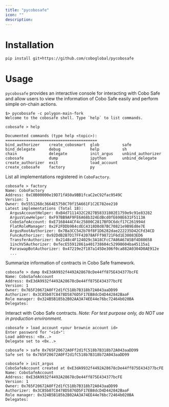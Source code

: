 ```yaml
---
title: "pycobosafe"
icon: ""
description:
---
```



# Installation

```sh
pip install git+https://github.com/coboglobal/pycobosafe
```

# Usage

`pycobosafe` provides an interactive console for interacting with Cobo Safe and allow users to view the information of Cobo Safe easily and perform simple on-chain actions.

```
$> pycobosafe -c polygon-main-fork
Welcome to the cobosafe shell. Type `help` to list commands.

cobosafe > help

Documented commands (type help <topic>):
========================================
bind_authorizer    create_cobosmart  glob          safe             
bind_delegate      debug             help          sh               
chain              delegate          init_argus    unbind_authorizer
cobosafe           dump              ipython       unbind_delegate  
create_authorizer  exit              load_account
create_cobosafe    factory           py  
```

List all implementations registered in `CoboFactory`.

```
cobosafe > factory
Name: CoboFactory
Address: 0xC0B00000e19D71fA50a9BB1fcaC2eC92fac9549C
Version: 1
Owner: 0x5551268c3664E5750C70f15A661F1C2E782ee210
Latest implementations (Total 18):
  ArgusAccountHelper: 0xB4d7111432C2827B58331802E1759e9c91e83282
  ArgusViewHelper: 0xF97BB9AF9FE6A68b324EdBcd0fE698E631F5113A
  CoboSafeAccount: 0xE7168444CF4c25800C2817BFDC6dcf17C261994d
  FlatRoleManager: 0x2F2FDDb984cdEC4318D8d87BC70821e9B9Ed8e7E
  ArgusRootAuthorizer: 0x7Ba3CC542b70f8F1D6282dae222235D42CFd34CD
  FuncAuthorizer: 0x92DdB2B7D17FF42078AFFf98721F6d1E38083ED6
  TransferAuthorizer: 0x2148c4F124029c3A18CFcC7A86A67A5Bf4D88658
  1inchV5Authorizer: 0xfecE55912861a401738604c52998604ba45115a1
  ParaswapBotAuthorizer: 0x47219e2f187a145De306f0ca882A0304D0AE912e
  ...
```

Summarize information of contracts in Cobo Safe framework.
```
cobosafe > dump 0xE3dA9932f4492A28678cDe44ff875E434377bcFE
Name: CoboSafeAccount
Address: 0xE3dA9932f4492A28678cDe44ff875E434377bcFE
Version: 1
Owner: 0x765F20672A0Ff2d1fC518b7B318b72A043aaDD99
Authorizer: 0x3C85b07C8478D5876D5F17EB8dcD4D442842BaaF
Role manager: 0x324B5B185b2B02AA3A74EE44e76bc72464b020BA
Delegates: 
```

Interact with Cobo Safe contracts. *Note: For test purpose only, do NOT use in production environment.*
```
cobosafe > load_account <your brownie account id>
Enter password for "<id>": 
Load address: <0x..>
Delegate set to <0x..>

cobosafe > safe 0x765F20672A0Ff2d1fC518b7B318b72A043aaDD99
Safe set to 0x765F20672A0Ff2d1fC518b7B318b72A043aaDD99

cobosafe > init_argus
CoboSafeAccount created at 0xE3dA9932f4492A28678cDe44ff875E434377bcFE
Name: CoboSafeAccount
Address: 0xE3dA9932f4492A28678cDe44ff875E434377bcFE
Version: 1
Owner: 0x765F20672A0Ff2d1fC518b7B318b72A043aaDD99
Authorizer: 0x3C85b07C8478D5876D5F17EB8dcD4D442842BaaF
Role manager: 0x324B5B185b2B02AA3A74EE44e76bc72464b020BA
Delegates: 
```